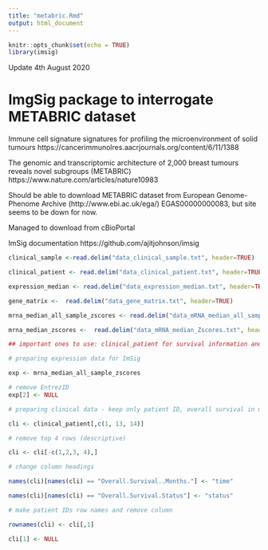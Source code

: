 ```yaml
---
title: "metabric.Rmd"
output: html_document
---
```


```r
knitr::opts_chunk$set(echo = TRUE)
library(imsig)

```

Update 4th August 2020

# ImgSig package to interrogate METABRIC dataset

Immune cell signature signatures for profiling the microenvironment of solid tumours https://cancerimmunolres.aacrjournals.org/content/6/11/1388

The genomic and transcriptomic architecture of 2,000 breast tumours reveals novel subgroups (METABRIC) https://www.nature.com/articles/nature10983

Should be able to download METABRIC dataset from European Genome-Phenome Archive (http://www.ebi.ac.uk/ega/) EGAS00000000083, but site seems to be down for now.

Managed to download from cBioPortal

ImSig documentation https://github.com/ajitjohnson/imsig

```r

clinical_sample <-read.delim("data_clinical_sample.txt", header=TRUE)

clinical_patient <- read.delim("data_clinical_patient.txt", header=TRUE)

expression_median <- read.delim("data_expression_median.txt", header=TRUE)

gene_matrix <-  read.delim("data_gene_matrix.txt", header=TRUE)

mrna_median_all_sample_zscores <- read.delim("data_mRNA_median_all_sample_Zscores.txt", header=TRUE)

mrna_median_zscores <-  read.delim("data_mRNA_median_Zscores.txt", header=TRUE)

## important ones to use: clinical_patient for survival information and mrna_median_all_sample_zscores for gene matrix ##


```


```r

# preparing expression data for ImSig

exp <- mrna_median_all_sample_zscores

# remove EntrezID
exp[2] <- NULL

# preparing clinical data - keep only patient ID, overall survival in months and status (live/dead)

cli <- clinical_patient[,c(1, 13, 14)]

# remove top 4 rows (descriptive)

cli <- cli[-c(1,2,3, 4),]

# change column headings

names(cli)[names(cli) == "Overall.Survival..Months."] <- "time"

names(cli)[names(cli) == "Overall.Survival.Status"] <- "status"

# make patient IDs row names and remove column

rownames(cli) <- cli[,1]

cli[1] <- NULL

```

